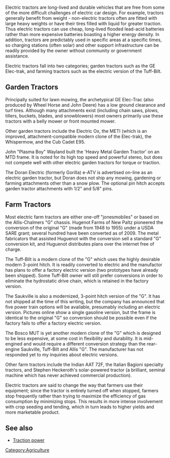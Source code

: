 Electric tractors are long-lived and durable vehicles that are free from some of the more difficult challenges of electric car design.  For example, tractors generally benefit from weight - non-electric tractors often are fitted with large heavy weights or have their tires filled with liquid for greater traction.  Thus electric tractors can use cheap, long-lived flooded lead-acid batteries rather than more expensive batteries boasting a higher energy density.  In addition, tractors are predictably used in specific areas at a specific times, so charging stations (often solar) and other support infrastructure can be readily provided by the owner without community or government assistance.

Electric tractors fall into two categories; garden tractors such as the GE Elec-trak, and farming tractors such as the electric version of the Tuff-Bilt.

==Garden Tractors==
Principally suited for lawn mowing, the archetypical GE Elec-Trac (also produced by Wheel Horse and John Deere) has a low ground clearance and turf tires.  Although many attachments exist (including chain saws, plows, tillers, buckets, blades, and snowblowers) most owners primarily use these tractors with a belly mower or front mounted mower.

Other garden tractors include the Electric Ox, the METI (which is an improved, attachment-compatible modern clone of the Elec-trak), the Whispermow, and the Cub Cadet E95.

John "Plasma Boy" Wayland built the 'Heavy Metal Garden Tractor' on an MTD frame.  It is noted for its high top speed and powerful stereo, but does not compete well with other electric garden tractors for torque or traction.

The Doran Electric (formerly Gorilla) e-ATV is advertised on-line as an electric garden tractor, but Doran does not ship any mowing, gardening or farming attachments other than a snow plow.  The optional pin hitch accepts garden tractor attachments with 1/2" and 5/8" pins.

==Farm Tractors==
Most electric farm tractors are either one-off "jonesmobiles" or based on the Allis-Chalmers "G" chassis.  Hugenot Farms of New Paltz pioneered the conversion of the original "G" (made from 1948 to 1955) under a USDA SARE grant; several hundred have been converted as of 2009.  The metal fabricators that assisted Huguenot with the conversion sell a standard "G" conversion kit, and Huguenot distributes plans over the internet free of charge.

The Tuff-Bilt is a modern clone of the "G" which uses the highly desirable modern 3-point hitch.  It is readily converted to electric and the manufactor has plans to offer a factory electric version (two prototypes have already been shipped).  Some Tuff-Bilt owner will still prefer conversions in order to eliminate the hydrostatic drive chain, which is retained in the factory version.

The Saukville is also a modernized, 3-point hitch version of the "G".  It has not shipped at the time of this writing, but the company has announced that five power train options will be available, presumably including an electric version.  Pictures online show a single gasoline version, but the frame is identical to the original "G" so conversion should be possible even if the factory fails to offer a factory electric version.

The Bosco MUT is yet another modern clone of the "G" which is designed to be less expensive, at some cost in flexibility and durability.  It is mid-engined and would require a different conversion strategy than the rear-engine Saukville, Tuff-Bilt and Allis "G".  The manufacturer has not responded yet to my inquiries about electric versions.

Other farm tractors include the Indian AAT 72F, the Italian Bagioni specialty tractors, and Stephen Heckeroth's solar-powered tractor (a brilliant, seminal machine which has never achieved commercial production).

Electric tractors are said to change the way that farmers use their equipment; since the tractor is entirely turned off when stopped, farmers stop frequently rather than trying to maximize the efficiency of gas consumption by minimizing stops.  This results in more intense involvement with crop seeding and tending, which in turn leads to higher yields and more marketable product.

==See also==
* [[Traction power]]

[[Category:Agriculture]] <!-- category needs refinement -->